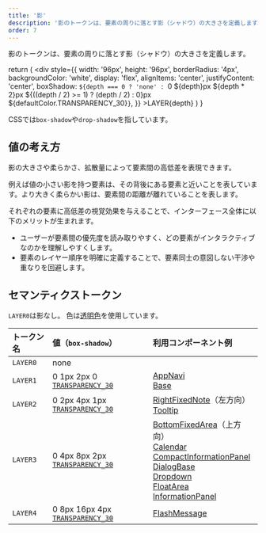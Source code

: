 ```yaml
---
title: '影'
description: '影のトークンは、要素の周りに落とす影（シャドウ）の大きさを定義します。'
order: 7
---
```



影のトークンは、要素の周りに落とす影（シャドウ）の大きさを定義します。

<!-- textlint-disable -->

  return (
    <div
      style={{
        width: '96px',
        height: '96px',
        borderRadius: '4px',
        backgroundColor: 'white',
        display: 'flex',
        alignItems: 'center',
        justifyContent: 'center',
        boxShadow: `${depth === 0 ? 'none' : `0 ${depth}px ${depth * 2}px ${((depth / 2) >= 1) ? (depth / 2) : 0}px ${defaultColor.TRANSPARENCY_30}`}`,
      }}
    >LAYER{depth}</div>
  )
}

<!-- textlint-enable -->

CSSでは`box-shadow`や`drop-shadow`を指しています。

## 値の考え方

影の大きさや柔らかさ、拡散量によって要素間の高低差を表現できます。

例えば値の小さい影を持つ要素は、その背後にある要素と近いことを表しています。より大きく柔らかい影は、要素間の距離が離れていることを表します。

それぞれの要素に高低差の視覚効果を与えることで、インターフェース全体に以下のメリットが生まれます。

* ユーザーが要素間の優先度を読み取りやすく、どの要素がインタラクティブなのかを理解しやすくします。
* 要素のレイヤー順序を明確に定義することで、要素同士の意図しない干渉や重なりを回避します。

<ComponentPreview>
  <ShadowSample depth={0} />
  <ShadowSample depth={1} />
  <ShadowSample depth={2} />
  <ShadowSample depth={4} />
</ComponentPreview>

## セマンティクストークン

`LAYER0`は影なし。
色は[透明色](/products/design-tokens/color/#h3-6)を使用しています。

| トークン名 | 値（`box-shadow`） | 利用コンポーネント例 |
| :--- | :--- | :--- |
| `LAYER0` | none |
| `LAYER1` | 0 1px 2px 0 [`TRANSPARENCY_30`](/products/design-tokens/color/#h3-6) | [AppNavi](/products/components/app-navi/)<br />[Base](/products/components/base/#h3-0) |
| `LAYER2` | 0 2px 4px 1px [`TRANSPARENCY_30`](/products/design-tokens/color/#h3-6) | [RightFixedNote](/products/components/right-fixed-note/)（左方向）<br />[Tooltip](/products/components/tooltip/) |
| `LAYER3` | 0 4px 8px 2px [`TRANSPARENCY_30`](/products/design-tokens/color/#h3-6) | [BottomFixedArea](/products/components/bottom-fixed-area/)（上方向）<br />[Calendar](/products/components/calendar/)<br />[CompactInformationPanel](/products/components/compact-information-panel/)<br />[DialogBase](/products/components/base/#h3-1)<br />[Dropdown](/products/components/dropdown/)<br />[FloatArea](/products/components/float-area/)<br />[InformationPanel](/products/components/information-panel/) |
| `LAYER4` | 0 8px 16px 4px [`TRANSPARENCY_30`](/products/design-tokens/color/#h3-6) | [FlashMessage](/products/components/flash-message/) |
